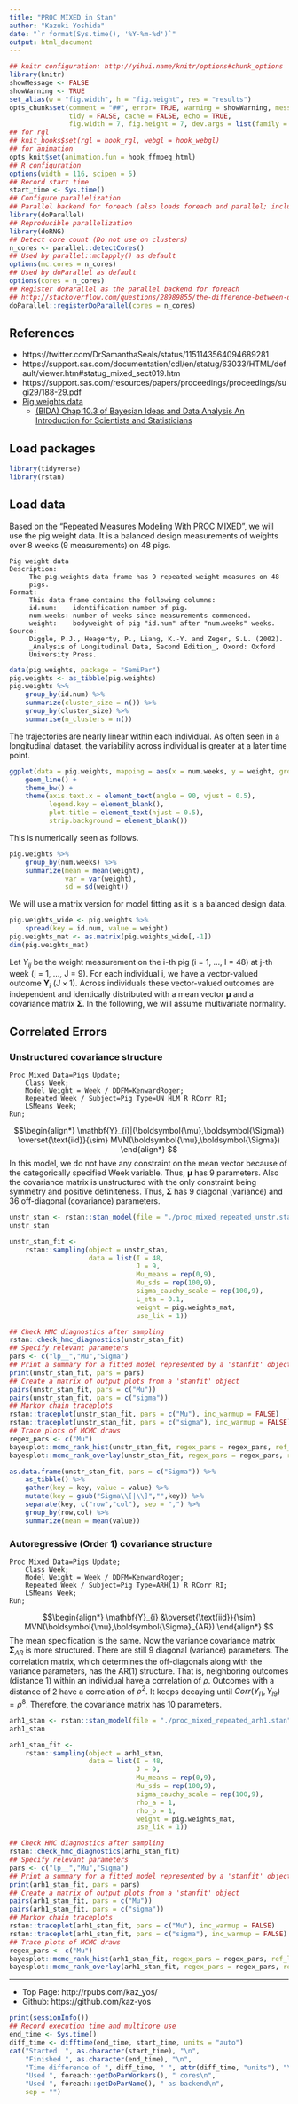 ```yaml
---
title: "PROC MIXED in Stan"
author: "Kazuki Yoshida"
date: "`r format(Sys.time(), '%Y-%m-%d')`"
output: html_document
---
```


```r
## knitr configuration: http://yihui.name/knitr/options#chunk_options
library(knitr)
showMessage <- FALSE
showWarning <- TRUE
set_alias(w = "fig.width", h = "fig.height", res = "results")
opts_chunk$set(comment = "##", error= TRUE, warning = showWarning, message = showMessage,
               tidy = FALSE, cache = FALSE, echo = TRUE,
               fig.width = 7, fig.height = 7, dev.args = list(family = "sans"))
## for rgl
## knit_hooks$set(rgl = hook_rgl, webgl = hook_webgl)
## for animation
opts_knit$set(animation.fun = hook_ffmpeg_html)
## R configuration
options(width = 116, scipen = 5)
## Record start time
start_time <- Sys.time()
## Configure parallelization
## Parallel backend for foreach (also loads foreach and parallel; includes doMC)
library(doParallel)
## Reproducible parallelization
library(doRNG)
## Detect core count (Do not use on clusters)
n_cores <- parallel::detectCores()
## Used by parallel::mclapply() as default
options(mc.cores = n_cores)
## Used by doParallel as default
options(cores = n_cores)
## Register doParallel as the parallel backend for foreach
## http://stackoverflow.com/questions/28989855/the-difference-between-domc-and-doparallel-in-r
doParallel::registerDoParallel(cores = n_cores)
```

## References
- https://twitter.com/DrSamanthaSeals/status/1151143564094689281
- https://support.sas.com/documentation/cdl/en/statug/63033/HTML/default/viewer.htm#statug_mixed_sect019.htm
- https://support.sas.com/resources/papers/proceedings/proceedings/sugi29/188-29.pdf
- [Pig weights data](http://matt-wand.utsacademics.info/webspr/pig.weights.html)
  - [(BIDA) Chap 10.3 of Bayesian Ideas and Data Analysis An Introduction for Scientists and Statisticians](http://blogs.oregonstate.edu/bida/)

## Load packages
```r
library(tidyverse)
library(rstan)
```

## Load data
Based on the "Repeated Measures Modeling With PROC MIXED", we will use the pig weight data. It is a balanced design measurements of weights over 8 weeks (9 measurements) on 48 pigs.
```
Pig weight data
Description:
     The pig.weights data frame has 9 repeated weight measures on 48
     pigs.
Format:
     This data frame contains the following columns:
     id.num:    identification number of pig.
     num.weeks: number of weeks since measurements commenced.
     weight:    bodyweight of pig "id.num" after "num.weeks" weeks.
Source:
     Diggle, P.J., Heagerty, P., Liang, K.-Y. and Zeger, S.L. (2002).
     _Analysis of Longitudinal Data, Second Edition_, Oxord: Oxford
     University Press.
```
```r
data(pig.weights, package = "SemiPar")
pig.weights <- as_tibble(pig.weights)
pig.weights %>%
    group_by(id.num) %>%
    summarize(cluster_size = n()) %>%
    group_by(cluster_size) %>%
    summarise(n_clusters = n())
```
The trajectories are nearly linear within each individual. As often seen in a longitudinal dataset, the variability across individual is greater at a later time point.
```r
ggplot(data = pig.weights, mapping = aes(x = num.weeks, y = weight, group = id.num)) +
    geom_line() +
    theme_bw() +
    theme(axis.text.x = element_text(angle = 90, vjust = 0.5),
          legend.key = element_blank(),
          plot.title = element_text(hjust = 0.5),
          strip.background = element_blank())
```
This is numerically seen as follows.
```r
pig.weights %>%
    group_by(num.weeks) %>%
    summarize(mean = mean(weight),
              var = var(weight),
              sd = sd(weight))
```
We will use a matrix version for model fitting as it is a balanced design data.
```r
pig.weights_wide <- pig.weights %>%
    spread(key = id.num, value = weight)
pig.weights_mat <- as.matrix(pig.weights_wide[,-1])
dim(pig.weights_mat)
```

Let $Y_{ij}$ be the weight measurement on the i-th pig (i = 1, ..., I = 48) at j-th week (j = 1, ..., J = 9). For each individual i, we have a vector-valued outcome $\mathbf{Y}_{i}$ ($J\times1$). Across individuals these vector-valued outcomes are independent and identically distributed with a mean vector $\boldsymbol{\mu}$ and a covariance matrix $\boldsymbol{\Sigma}$. In the following, we will assume multivariate normality.

## Correlated Errors
### Unstructured covariance structure
```
Proc Mixed Data=Pigs Update;
    Class Week;
    Model Weight = Week / DDFM=KenwardRoger;
    Repeated Week / Subject=Pig Type=UN HLM R RCorr RI;
    LSMeans Week;
Run;
```
$$\begin{align*}
  \mathbf{Y}_{i}|(\boldsymbol{\mu},\boldsymbol{\Sigma}) \overset{\text{iid}}{\sim} MVN(\boldsymbol{\mu},\boldsymbol{\Sigma})
  \end{align*}
$$
In this model, we do not have any constraint on the mean vector because of the categorically specified Week variable. Thus, $\boldsymbol{\mu}$ has 9 parameters. Also the covariance matrix is unstructured with the only constraint being symmetry and positive definiteness. Thus, $\boldsymbol{\Sigma}$ has 9 diagonal (variance) and 36 off-diagonal (covariance) parameters.

```r
unstr_stan <- rstan::stan_model(file = "./proc_mixed_repeated_unstr.stan")
unstr_stan
```
```r
unstr_stan_fit <-
    rstan::sampling(object = unstr_stan,
                    data = list(I = 48,
                                J = 9,
                                Mu_means = rep(0,9),
                                Mu_sds = rep(100,9),
                                sigma_cauchy_scale = rep(100,9),
                                L_eta = 0.1,
                                weight = pig.weights_mat,
                                use_lik = 1))
```
```r
## Check HMC diagnostics after sampling
rstan::check_hmc_diagnostics(unstr_stan_fit)
## Specify relevant parameters
pars <- c("lp__","Mu","Sigma")
## Print a summary for a fitted model represented by a 'stanfit' object
print(unstr_stan_fit, pars = pars)
## Create a matrix of output plots from a 'stanfit' object
pairs(unstr_stan_fit, pars = c("Mu"))
pairs(unstr_stan_fit, pars = c("sigma"))
## Markov chain traceplots
rstan::traceplot(unstr_stan_fit, pars = c("Mu"), inc_warmup = FALSE)
rstan::traceplot(unstr_stan_fit, pars = c("sigma"), inc_warmup = FALSE)
## Trace plots of MCMC draws
regex_pars <- c("Mu")
bayesplot::mcmc_rank_hist(unstr_stan_fit, regex_pars = regex_pars, ref_line = TRUE)
bayesplot::mcmc_rank_overlay(unstr_stan_fit, regex_pars = regex_pars, ref_line = TRUE)
```
```r
as.data.frame(unstr_stan_fit, pars = c("Sigma")) %>%
    as_tibble() %>%
    gather(key = key, value = value) %>%
    mutate(key = gsub("Sigma\\[|\\]","",key)) %>%
    separate(key, c("row","col"), sep = ",") %>%
    group_by(row,col) %>%
    summarize(mean = mean(value))
```

### Autoregressive (Order 1) covariance structure
```
Proc Mixed Data=Pigs Update;
    Class Week;
    Model Weight = Week / DDFM=KenwardRoger;
    Repeated Week / Subject=Pig Type=ARH(1) R RCorr RI;
    LSMeans Week;
Run;
```
$$\begin{align*}
  \mathbf{Y}_{i} &\overset{\text{iid}}{\sim} MVN(\boldsymbol{\mu},\boldsymbol{\Sigma}_{AR})
  \end{align*}
$$
The mean specification is the same. Now the variance covariance matrix $\boldsymbol{\Sigma}_{AR}$ is more structured. There are still 9 diagonal (variance) parameters. The correlation matrix, which determines the off-diagonals along with the variance parameters, has the AR(1) structure. That is, neighboring outcomes (distance 1) within an individual have a correlation of $\rho$. Outcomes with a distance of 2 have a correlation of $\rho^2$. It keeps decaying until $Corr(Y_{i1},Y_{i9}) = \rho^8$. Therefore, the covariance matrix has 10 parameters.

```r
arh1_stan <- rstan::stan_model(file = "./proc_mixed_repeated_arh1.stan")
arh1_stan
```
```r
arh1_stan_fit <-
    rstan::sampling(object = arh1_stan,
                    data = list(I = 48,
                                J = 9,
                                Mu_means = rep(0,9),
                                Mu_sds = rep(100,9),
                                sigma_cauchy_scale = rep(100,9),
                                rho_a = 1,
                                rho_b = 1,
                                weight = pig.weights_mat,
                                use_lik = 1))
```
```r
## Check HMC diagnostics after sampling
rstan::check_hmc_diagnostics(arh1_stan_fit)
## Specify relevant parameters
pars <- c("lp__","Mu","Sigma")
## Print a summary for a fitted model represented by a 'stanfit' object
print(arh1_stan_fit, pars = pars)
## Create a matrix of output plots from a 'stanfit' object
pairs(arh1_stan_fit, pars = c("Mu"))
pairs(arh1_stan_fit, pars = c("sigma"))
## Markov chain traceplots
rstan::traceplot(arh1_stan_fit, pars = c("Mu"), inc_warmup = FALSE)
rstan::traceplot(arh1_stan_fit, pars = c("sigma"), inc_warmup = FALSE)
## Trace plots of MCMC draws
regex_pars <- c("Mu")
bayesplot::mcmc_rank_hist(arh1_stan_fit, regex_pars = regex_pars, ref_line = TRUE)
bayesplot::mcmc_rank_overlay(arh1_stan_fit, regex_pars = regex_pars, ref_line = TRUE)
```

--------------------
- Top Page: http://rpubs.com/kaz_yos/
- Github: https://github.com/kaz-yos

```r
print(sessionInfo())
## Record execution time and multicore use
end_time <- Sys.time()
diff_time <- difftime(end_time, start_time, units = "auto")
cat("Started  ", as.character(start_time), "\n",
    "Finished ", as.character(end_time), "\n",
    "Time difference of ", diff_time, " ", attr(diff_time, "units"), "\n",
    "Used ", foreach::getDoParWorkers(), " cores\n",
    "Used ", foreach::getDoParName(), " as backend\n",
    sep = "")
```
